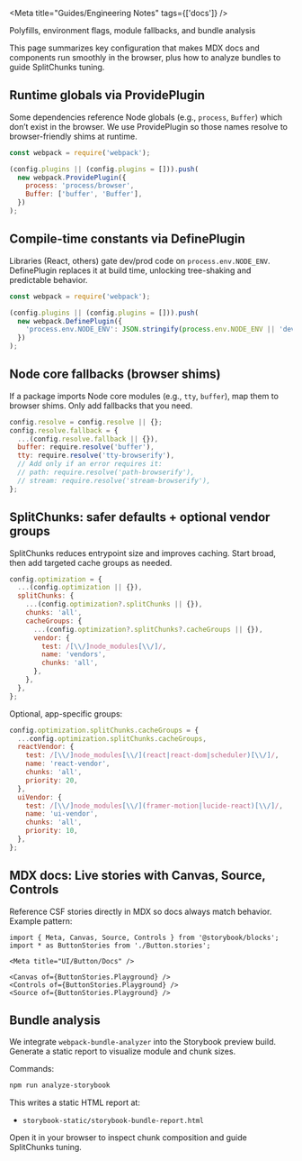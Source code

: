 
<Meta title="Guides/Engineering Notes" tags={['docs']} />

<Title>Engineering Notes: Storybook Webpack & Docs</Title>

<Subtitle>Polyfills, environment flags, module fallbacks, and bundle analysis</Subtitle>

<Description>
This page summarizes key configuration that makes MDX docs and components run smoothly in the browser, plus how to analyze bundles to guide SplitChunks tuning.
</Description>

## Runtime globals via ProvidePlugin

Some dependencies reference Node globals (e.g., <code>process</code>, <code>Buffer</code>) which don’t exist in the browser. We use ProvidePlugin so those names resolve to browser-friendly shims at runtime.

```js path=null start=null
const webpack = require('webpack');

(config.plugins || (config.plugins = [])).push(
  new webpack.ProvidePlugin({
    process: 'process/browser',
    Buffer: ['buffer', 'Buffer'],
  })
);
```

## Compile-time constants via DefinePlugin

Libraries (React, others) gate dev/prod code on <code>process.env.NODE_ENV</code>. DefinePlugin replaces it at build time, unlocking tree-shaking and predictable behavior.

```js path=null start=null
const webpack = require('webpack');

(config.plugins || (config.plugins = [])).push(
  new webpack.DefinePlugin({
    'process.env.NODE_ENV': JSON.stringify(process.env.NODE_ENV || 'development'),
  })
);
```

## Node core fallbacks (browser shims)

If a package imports Node core modules (e.g., <code>tty</code>, <code>buffer</code>), map them to browser shims. Only add fallbacks that you need.

```js path=null start=null
config.resolve = config.resolve || {};
config.resolve.fallback = {
  ...(config.resolve.fallback || {}),
  buffer: require.resolve('buffer'),
  tty: require.resolve('tty-browserify'),
  // Add only if an error requires it:
  // path: require.resolve('path-browserify'),
  // stream: require.resolve('stream-browserify'),
};
```

## SplitChunks: safer defaults + optional vendor groups

SplitChunks reduces entrypoint size and improves caching. Start broad, then add targeted cache groups as needed.

```js path=null start=null
config.optimization = {
  ...(config.optimization || {}),
  splitChunks: {
    ...(config.optimization?.splitChunks || {}),
    chunks: 'all',
    cacheGroups: {
      ...(config.optimization?.splitChunks?.cacheGroups || {}),
      vendor: {
        test: /[\\/]node_modules[\\/]/,
        name: 'vendors',
        chunks: 'all',
      },
    },
  },
};
```

Optional, app-specific groups:

```js path=null start=null
config.optimization.splitChunks.cacheGroups = {
  ...config.optimization.splitChunks.cacheGroups,
  reactVendor: {
    test: /[\\/]node_modules[\\/](react|react-dom|scheduler)[\\/]/,
    name: 'react-vendor',
    chunks: 'all',
    priority: 20,
  },
  uiVendor: {
    test: /[\\/]node_modules[\\/](framer-motion|lucide-react)[\\/]/,
    name: 'ui-vendor',
    chunks: 'all',
    priority: 10,
  },
};
```

## MDX docs: Live stories with Canvas, Source, Controls

Reference CSF stories directly in MDX so docs always match behavior. Example pattern:

```mdx path=null start=null
import { Meta, Canvas, Source, Controls } from '@storybook/blocks';
import * as ButtonStories from './Button.stories';

<Meta title="UI/Button/Docs" />

<Canvas of={ButtonStories.Playground} />
<Controls of={ButtonStories.Playground} />
<Source of={ButtonStories.Playground} />
```

## Bundle analysis

We integrate <code>webpack-bundle-analyzer</code> into the Storybook preview build. Generate a static report to visualize module and chunk sizes.

Commands:

```bash path=null start=null
npm run analyze-storybook
```

This writes a static HTML report at:

- <code>storybook-static/storybook-bundle-report.html</code>

Open it in your browser to inspect chunk composition and guide SplitChunks tuning.


